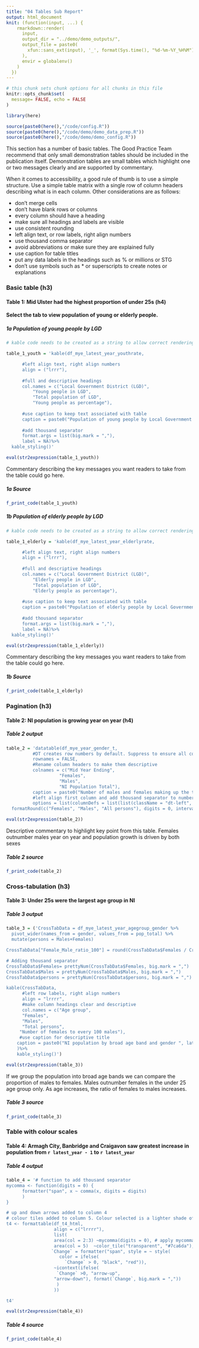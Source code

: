 ```yaml
---
title: "04 Tables Sub Report"
output: html_document
knit: (function(input, ...) {
    rmarkdown::render(
      input,
      output_dir = "../demo/demo_outputs/",
      output_file = paste0(
        xfun::sans_ext(input), '_', format(Sys.time(), "%d-%m-%Y_%H%M") , '.html'
      ),
      envir = globalenv()
    )
  })
---
```

  
  

```r
# this chunk sets chunk options for all chunks in this file
knitr::opts_chunk$set(
  message= FALSE, echo = FALSE
)

library(here)

source(paste0(here(),"/code/config.R"))
source(paste0(here(),"/code/demo/demo_data_prep.R"))
source(paste0(here(),"/code/demo/demo_config.R"))

```


This section has a number of basic tables. The Good Practice Team recommend that only small demonstration tables should be included in the publication itself. Demonstration tables are small tables which highlight one or two messages clearly and are supported by commentary.

When it comes to accessibility, a good rule of thumb is to use a simple structure. Use a simple table matrix with a single row of column headers describing what is in each column. Other considerations are as follows:

* don't merge cells
* don't have blank rows or columns
* every column should have a heading
* make sure all headings and labels are visible
* use consistent rounding
* left align text, or row labels, right align numbers
* use thousand comma separator
* avoid abbreviations or make sure they are explained fully
* use caption for table titles
* put any data labels in the headings such as % or millions or STG
* don't use symbols such as * or superscripts to create notes or explanations

### Basic table (h3)

#### Table 1: Mid Ulster had the highest proportion of under 25s (h4) {#table1 .tabset .tabset-pills}

**Select the tab to view population of young or elderly people.**

##### 1a Population of young people by LGD 
 
```r

# kable code needs to be created as a string to allow correct rendering of source code on second tab

table_1_youth = 'kable(df_mye_latest_year_youthrate,

      #left align text, right align numbers
      align = ("lrrr"),
      
      #full and descriptive headings
      col.names = c("Local Government District (LGD)",
          "Young people in LGD",
          "Total population of LGD",
          "Young people as percentage"),
          
      #use caption to keep text associated with table
      caption = paste0("Population of young people by Local Government District in NI, ", latest_year),
      
      #add thousand separator
      format.args = list(big.mark = ","),
      label = NA)%>%
  kable_styling()'

eval(str2expression(table_1_youth))

```
Commentary describing the key messages you want readers to take from the table could go here.

##### 1a Source

```r
f_print_code(table_1_youth)
```

##### 1b Population of elderly people by LGD

```r

# kable code needs to be created as a string to allow correct rendering of source code on fourth tab

table_1_elderly = 'kable(df_mye_latest_year_elderlyrate,

      #left align text, right align numbers
      align = ("lrrr"),
      
      #full and descriptive headings
      col.names = c("Local Government District (LGD)",
          "Elderly people in LGD",
          "Total population of LGD",
          "Elderly people as percentage"),
          
      #use caption to keep text associated with table
      caption = paste0("Population of elderly people by Local Government District in NI, ", latest_year),
      
      #add thousand separator
      format.args = list(big.mark = ","),
      label = NA)%>%
  kable_styling()'

eval(str2expression(table_1_elderly))

```

Commentary describing the key messages you want readers to take from the table could go here.

##### 1b Source

```r
f_print_code(table_1_elderly)
```

### Pagination (h3)

#### Table 2: NI population is growing year on year (h4) {#table2 .tabset .tabset-pills}

##### Table 2 output

```r

table_2 = 'datatable(df_mye_year_gender_t,
          #DT creates row numbers by default. Suppress to ensure all cols have a header         
          rownames = FALSE, 
          #Rename column headers to make them descriptive          
          colnames = c("Mid Year Ending",
                    "Females",
                    "Males",
                    "NI Population Total"),
          caption = paste0("Number of males and females making up the total NI population from ", earliest_year, - latest_year),
          #left align first column and add thousand separator to numbers
          options = list(columnDefs = list(list(className = "dt-left", targets = 0)))) %>%
  formatRound(c("Females", "Males", "All persons"), digits = 0, interval = 3, mark = ",")'

eval(str2expression(table_2))

```
Descriptive commentary to highlight key point from this table. Females outnumber males year on year and population growth is driven by both sexes

##### Table 2 source

```r
f_print_code(table_2)
```

### Cross-tabulation (h3)
#### Table 3: Under 25s were the largest age group in NI {#table3 .tabset .tabset-pills}

##### Table 3 output

```r

table_3 = ('CrossTabData = df_mye_latest_year_agegroup_gender %>%
  pivot_wider(names_from = gender, values_from = pop_total) %>%
  mutate(persons = Males+Females)

CrossTabData["Female_Male_ratio_100"] = round(CrossTabData$Females / CrossTabData$Males * 100,0)

# Adding thousand separator
CrossTabData$Females= prettyNum(CrossTabData$Females, big.mark = ",")
CrossTabData$Males = prettyNum(CrossTabData$Males, big.mark = ",")
CrossTabData$persons = prettyNum(CrossTabData$persons, big.mark = ",")

kable(CrossTabData,
      #left row labels, right align numbers
      align = "lrrrr",
      #make column headings clear and descriptive
      col.names = c("Age group",
      "Females",
      "Males",
      "Total persons",
     "Number of females to every 100 males"),
     #use caption for descriptive title
    caption = paste0("NI population by broad age band and gender ", latest_year),
    )%>%
    kable_styling()')

eval(str2expression(table_3))

```

If we group the population into broad age bands we can compare the proportion of males to females. Males outnumber females in the under 25 age group only. As age increases, the ratio of females to males increases.

##### Table 3 source

```r
f_print_code(table_3)
```

### Table with colour scales
#### Table 4: Armagh City, Banbridge and Craigavon saw greatest increase in population from `r latest_year - 1` to `r latest_year` {#table4 .tabset .tabset-pills}

##### Table 4 output

```r

table_4 = '# function to add thousand separator
mycomma <- function(digits = 0) {
      formatter("span", x ~ comma(x, digits = digits)
      )
}

# up and down arrows added to column 4
# colour tiles added to column 5. Colour selected is a lighter shade of nisra_blue (which failed accessibility check). Seems that colour specified in code is the mid point of the tiles generated so needs to be pale to ensure contrast for higher levels is sufficient.
t4 <- formattable(df_t4_html,
                  align = c("lrrrr"),
                  list(
                  area(col = 2:3) ~mycomma(digits = 0), # apply mycomma fn
                  area(col = 5)  ~color_tile("transparent", "#7ca6da"),
                 `Change` = formatter("span", style = ~ style(
                    color = ifelse(
                      `Change` > 0, "black", "red")),
                  ~icontext(ifelse(
                   `Change` >0, "arrow-up",
                  "arrow-down"), format(`Change`, big.mark = ","))
                   )
                  ))

t4'

eval(str2expression(table_4))

```

##### Table 4 source

```r
f_print_code(table_4)
```
